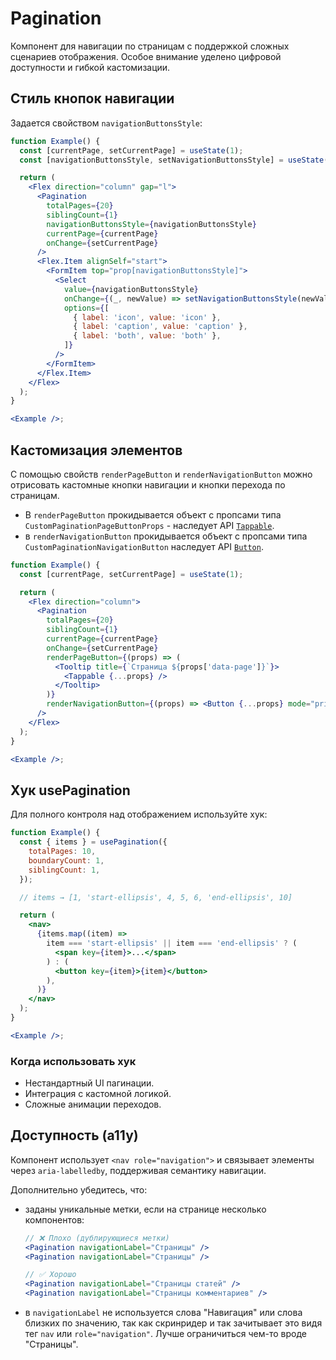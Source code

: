 <Overview>

# Pagination

Компонент для навигации по страницам с поддержкой сложных сценариев отображения.
Особое внимание уделено цифровой доступности и гибкой кастомизации.

</Overview>

## Стиль кнопок навигации

Задается свойством `navigationButtonsStyle`:

```jsx
function Example() {
  const [currentPage, setCurrentPage] = useState(1);
  const [navigationButtonsStyle, setNavigationButtonsStyle] = useState('icon');

  return (
    <Flex direction="column" gap="l">
      <Pagination
        totalPages={20}
        siblingCount={1}
        navigationButtonsStyle={navigationButtonsStyle}
        currentPage={currentPage}
        onChange={setCurrentPage}
      />
      <Flex.Item alignSelf="start">
        <FormItem top="prop[navigationButtonsStyle]">
          <Select
            value={navigationButtonsStyle}
            onChange={(_, newValue) => setNavigationButtonsStyle(newValue)}
            options={[
              { label: 'icon', value: 'icon' },
              { label: 'caption', value: 'caption' },
              { label: 'both', value: 'both' },
            ]}
          />
        </FormItem>
      </Flex.Item>
    </Flex>
  );
}

<Example />;
```

## Кастомизация элементов

С помощью свойств `renderPageButton` и `renderNavigationButton` можно отрисовать кастомные кнопки навигации и кнопки перехода по страницам.

- В `renderPageButton` прокидывается объект с пропсами типа `CustomPaginationPageButtonProps` - наследует API [`Tappable`](/components/tappable).
- в `renderNavigationButton` прокидывается объект с пропсами типа `CustomPaginationNavigationButton` наследует API [`Button`](/components/button).

```jsx
function Example() {
  const [currentPage, setCurrentPage] = useState(1);

  return (
    <Flex direction="column">
      <Pagination
        totalPages={20}
        siblingCount={1}
        currentPage={currentPage}
        onChange={setCurrentPage}
        renderPageButton={(props) => (
          <Tooltip title={`Страница ${props['data-page']}`}>
            <Tappable {...props} />
          </Tooltip>
        )}
        renderNavigationButton={(props) => <Button {...props} mode="primary" />}
      />
    </Flex>
  );
}

<Example />;
```

## Хук usePagination

Для полного контроля над отображением используйте хук:

```jsx
function Example() {
  const { items } = usePagination({
    totalPages: 10,
    boundaryCount: 1,
    siblingCount: 1,
  });

  // items → [1, 'start-ellipsis', 4, 5, 6, 'end-ellipsis', 10]

  return (
    <nav>
      {items.map((item) =>
        item === 'start-ellipsis' || item === 'end-ellipsis' ? (
          <span key={item}>...</span>
        ) : (
          <button key={item}>{item}</button>
        ),
      )}
    </nav>
  );
}

<Example />;
```

### Когда использовать хук

- Нестандартный UI пагинации.
- Интеграция с кастомной логикой.
- Сложные анимации переходов.

## Доступность (a11y)

Компонент использует `<nav role="navigation">` и связывает элементы через `aria-labelledby`,
поддерживая семантику навигации.

Дополнительно убедитесь, что:

- заданы уникальные метки, если на странице несколько компонентов:

  ```jsx
  // ❌ Плохо (дублирующиеся метки)
  <Pagination navigationLabel="Страницы" />
  <Pagination navigationLabel="Страницы" />

  // ✅ Хорошо
  <Pagination navigationLabel="Страницы статей" />
  <Pagination navigationLabel="Страницы комментариев" />
  ```

- в `navigationLabel` не используется слова "Навигация" или слова близких по значению,
  так как скринридер и так зачитывает это видя тег `nav` или `role="navigation"`.
  Лучше ограничиться чем-то вроде "Страницы".
